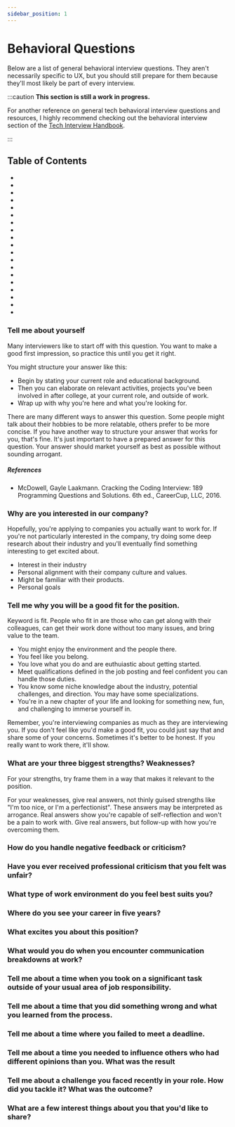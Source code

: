 ```yaml
---
sidebar_position: 1
---
```



# Behavioral Questions

Below are a list of general behavioral interview questions. They aren't necessarily specific to UX, but you should still prepare for them because they'll most likely be part of every interview.

:::caution
**This section is still a work in progress.**

For another reference on general tech behavioral interview questions and resources, I highly recommend checking out the behavioral interview section of the <a href="https://www.techinterviewhandbook.org/behavioral-interview/">Tech Interview Handbook</a>.

:::

## Table of Contents

- <Question question='Tell me about yourself.' />
- <Question question='What is your life story? How do you connect some of your key life experiences to your professional experiences?' />
- <Question question='Why are you interested in our company?' />
- <Question question='Tell me why you will be a good fit for the position.' />
- <Question question='What are your three biggest strengths? Weaknesses?' />
- <Question question='How do you handle negative feedback or criticism?' />
- <Question question='Have you ever received professional criticism that you felt was unfair?' />
- <Question question='What type of work environment do you feel best suits you?' />
- <Question question='Where do you see your career in five years?' />
- <Question question='What excites you about this position?' />
- <Question question='How do you think you can contribute to this company?' />
- <Question question='What roles do you think or expect you will have in this company?' />
- <Question question='What would you do when you encounter communication breakdowns at work?' />
- <Question question='Tell me about a time when you took on a significant task outside of your usual area of job responsibility.' />
- <Question question='Tell me about a time that you did something wrong and what you learned from the process.' />
- <Question question='Tell me about a time where you failed to meet a deadline.' />
- <Question question='Tell me about a time you needed to influence others who had different opinions than you. What was the result?' />
- <Question question='Tell me about a challenge you faced recently in your role. How did you tackle it? What was the outcome?' />
- <Question question="What are a few interest things about you that you'd like to share?" />

### Tell me about yourself

Many interviewers like to start off with this question. You want to make a good first impression, so practice this until you get it right.

You might structure your answer like this:

- Begin by stating your current role and educational background.
- Then you can elaborate on relevant activities, projects you've been involved in after college, at your current role, and outside of work.
- Wrap up with why you're here and what you're looking for.

There are many different ways to answer this question. Some people might talk about their hobbies to be more relatable, others prefer to be more concise. If you have another way to structure your answer that works for you, that's fine. It's just important to have a prepared answer for this question. Your answer should market yourself as best as possible without sounding arrogant.

##### References

- McDowell, Gayle Laakmann. Cracking the Coding Interview: 189 Programming Questions and Solutions. 6th ed., CareerCup, LLC, 2016.

### Why are you interested in our company?

Hopefully, you're applying to companies you actually want to work for. If you're not particularly interested in the company, try doing some deep research about their industry and you'll eventually find something interesting to get excited about.

- Interest in their industry
- Personal alignment with their company culture and values.
- Might be familiar with their products.
- Personal goals

### Tell me why you will be a good fit for the position.

Keyword is fit.
People who fit in are those who can get along with their colleagues, can get their work done without too many issues, and bring value to the team.

- You might enjoy the environment and the people there.
- You feel like you belong.
- You love what you do and are euthuiastic about getting started.
- Meet qualifications defined in the job posting and feel confident you can handle those duties.
- You know some niche knowledge about the industry, potential challenges, and direction. You may have some specializations.
- You're in a new chapter of your life and looking for something new, fun, and challenging to immerse yourself in.

Remember, you're interviewing companies as much as they are interviewing you. If you don't feel like you'd make a good fit, you could just say that and share some of your concerns. Sometimes it's better to be honest. If you really want to work there, it'll show.

### What are your three biggest strengths? Weaknesses?

For your strengths, try frame them in a way that makes it relevant to the position.

For your weaknesses, give real answers, not thinly guised strengths like "I'm too nice, or I'm a perfectionist". These answers may be interpreted as arrogance. Real answers show you're capable of self-reflection and won't be a pain to work with. Give real answers, but follow-up with how you're overcoming them.

### How do you handle negative feedback or criticism?

### Have you ever received professional criticism that you felt was unfair?

### What type of work environment do you feel best suits you?

### Where do you see your career in five years?

### What excites you about this position?

### What would you do when you encounter communication breakdowns at work?

### Tell me about a time when you took on a significant task outside of your usual area of job responsibility.

### Tell me about a time that you did something wrong and what you learned from the process.

### Tell me about a time where you failed to meet a deadline.

### Tell me about a time you needed to influence others who had different opinions than you. What was the result

### Tell me about a challenge you faced recently in your role. How did you tackle it? What was the outcome?

### What are a few interest things about you that you'd like to share?

<!--  -->
